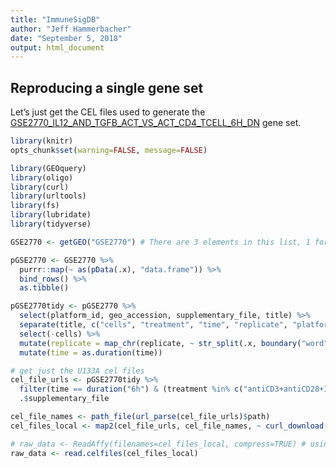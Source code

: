 ```yaml
---
title: "ImmuneSigDB"
author: "Jeff Hammerbacher"
date: "September 5, 2018"
output: html_document
---
```


## Reproducing a single gene set
Let's just get the CEL files used to generate the [GSE2770_IL12_AND_TGFB_ACT_VS_ACT_CD4_TCELL_6H_DN](http://software.broadinstitute.org/gsea/msigdb/geneset_page.jsp?geneSetName=GSE2770_IL12_AND_TGFB_ACT_VS_ACT_CD4_TCELL_6H_DN) gene set.

```r
library(knitr)
opts_chunk$set(warning=FALSE, message=FALSE)
```

```r
library(GEOquery)
library(oligo)
library(curl)
library(urltools)
library(fs)
library(lubridate)
library(tidyverse)
```

```r
GSE2770 <- getGEO("GSE2770") # There are 3 elements in this list, 1 for each platform
```

```r
pGSE2770 <- GSE2770 %>%
  purrr::map(~ as(pData(.x), "data.frame")) %>%
  bind_rows() %>%
  as.tibble()
```

```r
pGSE2770tidy <- pGSE2770 %>%
  select(platform_id, geo_accession, supplementary_file, title) %>%
  separate(title, c("cells", "treatment", "time", "replicate", "platform"), sep="[_\\(\\)]") %>%
  select(-cells) %>%
  mutate(replicate = map_chr(replicate, ~ str_split(.x, boundary("word"))[[1]][2])) %>%
  mutate(time = as.duration(time))
```

```r
# get just the U133A cel files
cel_file_urls <- pGSE2770tidy %>%
  filter(time == duration("6h") & (treatment %in% c("antiCD3+antiCD28+IL12+TGFbeta", "antiCD3+antiCD28")) & platform == "U133A") %>%
  .$supplementary_file
```

```r
cel_file_names <- path_file(url_parse(cel_file_urls)$path)
cel_files_local <- map2(cel_file_urls, cel_file_names, ~ curl_download(.x, .y)) %>% simplify()
```

```r
# raw_data <- ReadAffy(filenames=cel_files_local, compress=TRUE) # using library(affy)
raw_data <- read.celfiles(cel_files_local)
```


